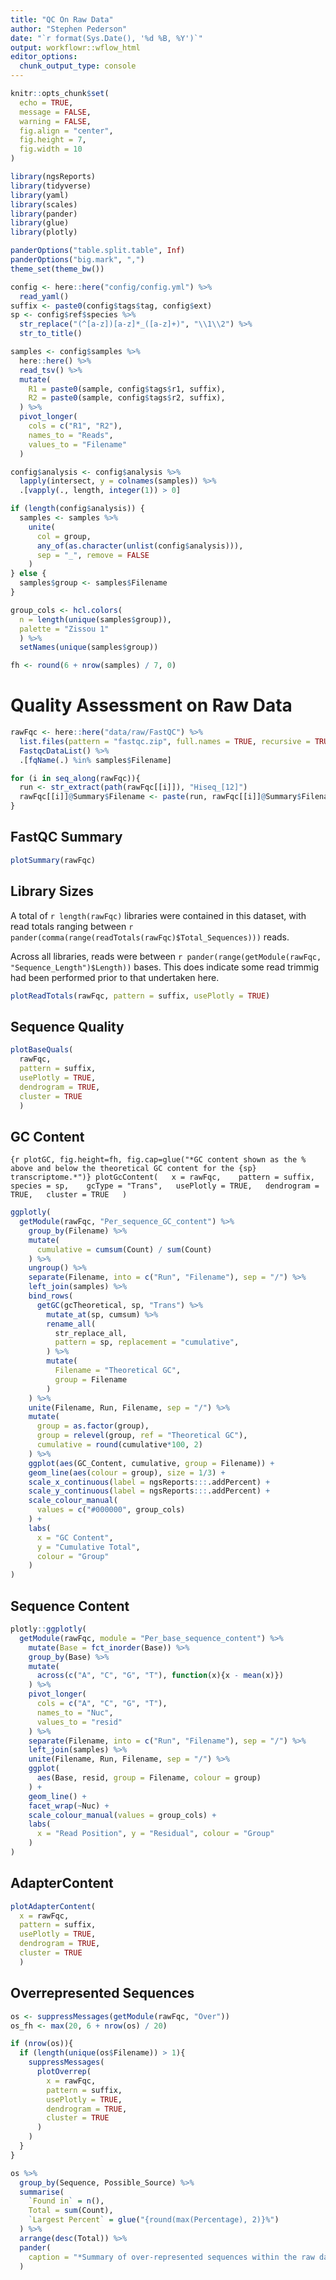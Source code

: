 ```yaml
---
title: "QC On Raw Data"
author: "Stephen Pederson"
date: "`r format(Sys.Date(), '%d %B, %Y')`"
output: workflowr::wflow_html
editor_options:
  chunk_output_type: console
---
```


```r
knitr::opts_chunk$set(
  echo = TRUE,
  message = FALSE,
  warning = FALSE,
  fig.align = "center",
  fig.height = 7,
  fig.width = 10
)
```

```r
library(ngsReports)
library(tidyverse)
library(yaml)
library(scales)
library(pander)
library(glue)
library(plotly)
```

```r
panderOptions("table.split.table", Inf)
panderOptions("big.mark", ",")
theme_set(theme_bw())
```

```r
config <- here::here("config/config.yml") %>%
  read_yaml()
suffix <- paste0(config$tags$tag, config$ext)
sp <- config$ref$species %>%
  str_replace("(^[a-z])[a-z]*_([a-z]+)", "\\1\\2") %>%
  str_to_title()
```

```r
samples <- config$samples %>%
  here::here() %>%
  read_tsv() %>%
  mutate(
    R1 = paste0(sample, config$tags$r1, suffix),
    R2 = paste0(sample, config$tags$r2, suffix),
  ) %>%
  pivot_longer(
    cols = c("R1", "R2"),
    names_to = "Reads",
    values_to = "Filename"
  )
```

```r
config$analysis <- config$analysis %>%
  lapply(intersect, y = colnames(samples)) %>%
  .[vapply(., length, integer(1)) > 0]
```

```r
if (length(config$analysis)) {
  samples <- samples %>%
    unite(
      col = group, 
      any_of(as.character(unlist(config$analysis))), 
      sep = "_", remove = FALSE
    )
} else {
  samples$group <- samples$Filename
}
```


```r
group_cols <- hcl.colors(
  n = length(unique(samples$group)), 
  palette = "Zissou 1"
  ) %>%
  setNames(unique(samples$group))
```


```r
fh <- round(6 + nrow(samples) / 7, 0)
```

# Quality Assessment on Raw Data {.tabset}

```r
rawFqc <- here::here("data/raw/FastQC") %>%
  list.files(pattern = "fastqc.zip", full.names = TRUE, recursive = TRUE) %>%
  FastqcDataList() %>%
  .[fqName(.) %in% samples$Filename]
```

```r
for (i in seq_along(rawFqc)){
  run <- str_extract(path(rawFqc[[i]]), "Hiseq_[12]")
  rawFqc[[i]]@Summary$Filename <- paste(run, rawFqc[[i]]@Summary$Filename, sep = "/")
} 
```

## FastQC Summary

```r
plotSummary(rawFqc)
```

## Library Sizes

A total of `r length(rawFqc)` libraries were contained in this dataset, with read totals ranging between `r pander(comma(range(readTotals(rawFqc)$Total_Sequences)))` reads.

Across all libraries, reads were between `r pander(range(getModule(rawFqc, "Sequence_Length")$Length))` bases.
This does indicate some read trimmig had been performed prior to that undertaken here.

```r
plotReadTotals(rawFqc, pattern = suffix, usePlotly = TRUE)
```

## Sequence Quality

```r
plotBaseQuals(
  rawFqc,
  pattern = suffix, 
  usePlotly = TRUE,
  dendrogram = TRUE,
  cluster = TRUE
  )
```


## GC Content

```{r plotGC, fig.height=fh, fig.cap=glue("*GC content shown as the % above and below the theoretical GC content for the {sp} transcriptome.*")}
plotGcContent(
  x = rawFqc, 
  pattern = suffix, 
  species = sp, 
  gcType = "Trans",
  usePlotly = TRUE,
  dendrogram = TRUE,
  cluster = TRUE
  )
```

```r
ggplotly(
  getModule(rawFqc, "Per_sequence_GC_content") %>%
    group_by(Filename) %>%
    mutate(
      cumulative = cumsum(Count) / sum(Count)
    ) %>%
    ungroup() %>%
    separate(Filename, into = c("Run", "Filename"), sep = "/") %>%
    left_join(samples) %>%
    bind_rows(
      getGC(gcTheoretical, sp, "Trans") %>%
        mutate_at(sp, cumsum) %>% 
        rename_all(
          str_replace_all, 
          pattern = sp, replacement = "cumulative",
        ) %>%
        mutate(
          Filename = "Theoretical GC",
          group = Filename
        )
    ) %>%
    unite(Filename, Run, Filename, sep = "/") %>%
    mutate(
      group = as.factor(group),
      group = relevel(group, ref = "Theoretical GC"),
      cumulative = round(cumulative*100, 2)
    ) %>%
    ggplot(aes(GC_Content, cumulative, group = Filename)) +
    geom_line(aes(colour = group), size = 1/3) +
    scale_x_continuous(label = ngsReports:::.addPercent) +
    scale_y_continuous(label = ngsReports:::.addPercent) +
    scale_colour_manual(
      values = c("#000000", group_cols)
    ) +
    labs(
      x = "GC Content",
      y = "Cumulative Total",
      colour = "Group"
    )
)
```

## Sequence Content

```r
plotly::ggplotly(
  getModule(rawFqc, module = "Per_base_sequence_content") %>% 
    mutate(Base = fct_inorder(Base)) %>%
    group_by(Base) %>% 
    mutate(
      across(c("A", "C", "G", "T"), function(x){x - mean(x)}) 
    ) %>% 
    pivot_longer(
      cols = c("A", "C", "G", "T"), 
      names_to = "Nuc", 
      values_to = "resid"
    ) %>%
    separate(Filename, into = c("Run", "Filename"), sep = "/") %>%
    left_join(samples) %>%
    unite(Filename, Run, Filename, sep = "/") %>%
    ggplot(
      aes(Base, resid, group = Filename, colour = group)
    ) + 
    geom_line() +
    facet_wrap(~Nuc) + 
    scale_colour_manual(values = group_cols) +
    labs(
      x = "Read Position", y = "Residual", colour = "Group"
    )
)
```

## AdapterContent

```r
plotAdapterContent(
  x = rawFqc, 
  pattern = suffix, 
  usePlotly = TRUE,
  dendrogram = TRUE,
  cluster = TRUE
  )
```

## Overrepresented Sequences

```r
os <- suppressMessages(getModule(rawFqc, "Over"))
os_fh <- max(20, 6 + nrow(os) / 20)
```

```r
if (nrow(os)){
  if (length(unique(os$Filename)) > 1){
    suppressMessages(
      plotOverrep(
        x = rawFqc,
        pattern = suffix, 
        usePlotly = TRUE,
        dendrogram = TRUE,
        cluster = TRUE
      )
    )
  }
}
```

```r
os %>%
  group_by(Sequence, Possible_Source) %>%
  summarise(
    `Found in` = n(),
    Total = sum(Count),
    `Largest Percent` = glue("{round(max(Percentage), 2)}%")
  ) %>%
  arrange(desc(Total)) %>%
  pander(
    caption = "*Summary of over-represented sequences within the raw data.*"
  )
```

